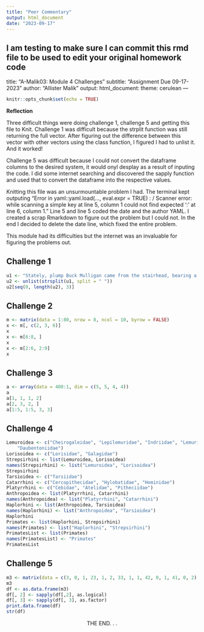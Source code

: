 ```yaml
---
title: "Peer Commentary"
output: html_document
date: "2023-09-17"
---
```


I am testing to make sure I can commit this rmd file to be used to edit your original homework code
---
title: "A-Malik03: Module 4 Challenges"
subtitle: "Assignment Due 09-17-2023"
author: "Allister Malik"
output: 
  html_document:
    theme: cerulean
---

```r
knitr::opts_chunk$set(echo = TRUE)
```




**Reflection**  

Three difficult things were doing challenge 1, challenge 5 and getting this file to Knit. Challenge 1 was difficult because the strplit function was still returning the full vector. After figuring out the difference between this vector with other vectors using the class function, I figured I had to unlist it. And it worked! 

Challenge 5 was difficult because I could not convert the dataframe columns to the desired system, it would onyl desplay as a result of inputing the code. I did some internet searching and discovered the sapply function and used that to convert the dataframe into the respective values.

Knitting this file was an unsurmountable problem I had. The terminal kept outputing "Error in yaml::yaml.load(..., eval.expr = TRUE) : /     Scanner error: while scanning a simple key at line 5, column 1 could not find expected ':' at line 6, column 1." Line 5 and line 5 coded the date and the author YAML. I created a scrap Rmarkdown to figure out the problem but I could not. In the end I decided to delete the date line, which fixed the entire problem.

This module had its difficulties but the internet was an invaluable for figuring the problems out.

## Challenge 1
```r
u1 <- "Stately, plump Buck Mulligan came from the stairhead, bearing a bowl of lather on which a mirror and a razor lay crossed."
u2 <- unlist(strsplit(u1, split = " "))
u2[seq(0, length(u2), 3)]
```

## Challenge 2
```r
m <- matrix(data = 1:80, nrow = 8, ncol = 10, byrow = FALSE)
x <- m[, c(2, 3, 6)]
x
x <- m[6:8, ]
x
x <- m[2:6, 2:9]
x
```


## Challenge 3
```r
a <- array(data = 400:1, dim = c(5, 5, 4, 4))
a
a[1, 1, 1, 2]
a[2, 3, 2, ]
a[1:5, 1:5, 3, 3]
```


## Challenge 4
```r
Lemuroidea <- c("Cheirogaleidae", "Lepilemuridae", "Indriidae", "Lemuridae",
    "Daubentoniidae")
Lorisoidea <- c("Lorisidae", "Galagidae")
Strepsirhini <- list(Lemuroidea, Lorisoidea)
names(Strepsirhini) <- list("Lemuroidea", "Lorisoidea")
Strepsirhini
Tarsioidea <- c("Tarsiidae")
Catarrhini <- c("Cercopithecidae", "Hylobatidae", "Hominidae")
Platyrrhini <- c("Cebidae", "Atelidae", "Pitheciidae")
Anthropoidea <- list(Platyrrhini, Catarrhini)
names(Anthropoidea) <- list("Platyrrhini", "Catarrhini")
Haplorhini <- list(Anthropoidea, Tarsioidea)
names(Haplorhini) <- list("Anthropoidea", "Tarsioidea")
Haplorhini
Primates <- list(Haplorhini, Strepsirhini)
names(Primates) <- list("Haplorhini", "Strepsirhini")
PrimatesList <- list(Primates)
names(PrimatesList) <- "Primates"
PrimatesList
```


## Challenge 5
```r
m3 <- matrix(data = c(3, 0, 1, 23, 1, 2, 33, 1, 1, 42, 0, 1, 41, 0, 2), nrow = 5, ncol = 3, byrow = TRUE)
m3
df <- as.data.frame(m3)
df[, 2] <- sapply(df[,2], as.logical)
df[, 3] <- sapply(df[, 3], as.factor)
print.data.frame(df)
str(df)
```
<center>THE END. . .<center>


